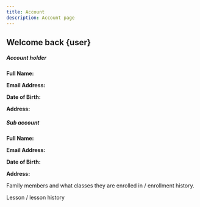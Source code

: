 ```yaml
---
title: Account
description: Account page
---
```


## Welcome back {user}

<Column colLg={8}>

<Tabs>

<Tab label="Account">
<div>

##### Account holder

**Full Name:** 

**Email Address:**

**Date of Birth:**

**Address:**
</div>
<div className="mtop">

##### Sub account

**Full Name:** 

**Email Address:**

**Date of Birth:**

**Address:**

</div>

</Tab>

<Tab label="Enrollment">

Family members and what classes they are enrolled in / enrollment history. 

</Tab>

<Tab label="Private Lessons">

Lesson / lesson history

</Tab>

</Tabs>

</Column>